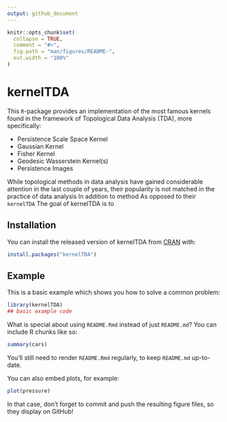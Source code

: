 ```yaml
---
output: github_document
---
```


<!-- README.md is generated from README.Rmd. Please edit that file -->

```r
knitr::opts_chunk$set(
  collapse = TRUE,
  comment = "#>",
  fig.path = "man/figures/README-",
  out.width = "100%"
)
```
# kernelTDA

<!-- badges: start -->
<!-- badges: end -->
This `R`-package provides an implementation of the most famous kernels found in the framework of Topological Data Analysis (TDA), more specifically:

* Persistence Scale Space Kernel
* Gaussian Kernel 
* Fisher Kernel 
* Geodesic Wasserstein Kernel(s)
* Persistence Images

While topological methods in data analysis have gained considerable attention in the last couple of years, their popularity is not matched in the practice of data analysis  In addition to method As opposed to their  `kernelTDA` The goal of kernelTDA is to 

## Installation

You can install the released version of kernelTDA from [CRAN](https://CRAN.R-project.org) with:

``` r
install.packages("kernelTDA")
```

## Example

This is a basic example which shows you how to solve a common problem:

```r
library(kernelTDA)
## basic example code
```

What is special about using `README.Rmd` instead of just `README.md`? You can include R chunks like so:

```r
summary(cars)
```

You'll still need to render `README.Rmd` regularly, to keep `README.md` up-to-date.

You can also embed plots, for example:

```r
plot(pressure)
```

In that case, don't forget to commit and push the resulting figure files, so they display on GitHub!
